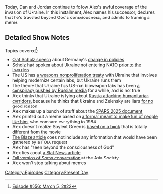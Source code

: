 {{DEFAULTSORT:
    #_EPISODE_0656:March 5, 2022
}}{{Episode
    | title           = March 5, 2022
    | caption         = [https://knowledgefight.libsyn.com/656-march-5-2022 Listen to this episode on Libsyn]
    | episodeNumber   = 656
    | length          = 02:14:48
    | airDate         = March 7, 2022
    | coverageDate    = March 5, 2022
    | previousEpisode = [[655: July 18, 2003]]
    | nextEpisode     = [[657: Chatting With Elizabeth Williamson]]
}}

{{Stub}}

Today, Dan and Jordan continue to follow Alex's awful coverage of the invasion of Ukraine.  In this installment, Alex names his successor, declares that he's traveled beyond God's consciousness, and admits to framing a meme.

==Detailed Show Notes==

Topics covered<ref>[https://knowledgefight.com/research/2022/3/6/episode-656-march-5-2022 Episode #656: March 5, 2022]</ref>:

*[https://www.bundesregierung.de/breg-en/news/policy-statement-by-olaf-scholz-chancellor-of-the-federal-republic-of-germany-and-member-of-the-german-bundestag-27-february-2022-in-berlin-2008378 Olaf Scholz speech] about Germany's [https://www.vox.com/22960493/germany-chancellor-reversal-defense-war-russia-ukraine change in policies]
*Scholz had spoken about Ukraine not entering NATO [https://www.politico.eu/article/ukraines-nato-membership-not-on-the-agenda-says-scholz/ prior to the invasion]
*The US has [https://www.state.gov/wp-content/uploads/2019/02/05-829-Ukraine-Weapons.pdf a weapons nonproliferation treaty] with Ukraine that involves helping modernize certain labs, but Ukraine runs them
*The theory that Ukraine has US-run bioweapon labs has been [https://www.thedailybeast.com/russia-china-team-up-to-peddle-insane-us-covid-lab-theory a conspiracy pushed by Russian media] for a while, and is not true
*Alex thinks that Ukraine is lying about [https://www.washingtonpost.com/world/2022/03/05/mariupol-ukraine-russia-evacuation-invasion/ Russia attacking humanitarian corridors], because he thinks that Ukraine and Zelensky are liars [https://www.dw.com/en/fact-check-ukraines-ghost-of-kyiv-fighter-pilot/a-60951825 for no] [https://www.cnn.com/2022/02/28/europe/snake-island-ukraine-russia-survivors-alive-intl/index.html good reason]
*Alex makes up a bunch of stuff about the [https://jhsphcenterforhealthsecurity.s3.amazonaws.com/spars-pandemic-scenario.pdf SPARS 2025 document]
*Alex printed out a meme based on [https://knowyourmeme.com/memes/wow-this-is-just-like-1984/photos/sort/oldest a format meant to make fun of people like him], who compare everything to 1984
*Alex doesn't realize Soylent Green is [https://www.theguardian.com/books/2020/mar/24/make-room-make-room-versus-soylent-green-can-film-trump-book based on a book] that is totally different from the movie
*[https://www.theblaze.com/news/review-the-federal-government-paid-media-companies-to-advertise-for-the-vaccines The Blaze article] does not include any information that would have been gathered by a FOIA request
*Alex has "seen beyond the consciousness of God"
*Alex lies about [https://www.statnews.com/2017/01/10/moderna-trouble-mrna/ a Stat News article]
*[https://asiasociety.org/video/when-societies-open-global-philanthropic-footprint-george-soros-complete Full version of Soros conversation] at the Asia Society
*Alex won't stop talking about memes

[[Category:Episodes]]
[[Category:Present Day]]

